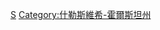 {{Commonscat|People of Schleswig-Holstein}}

[[Category:德國各州人物|S]]
[[Category:什勒斯維希-霍爾斯坦州|Category:什勒斯維希-霍爾斯坦州]]